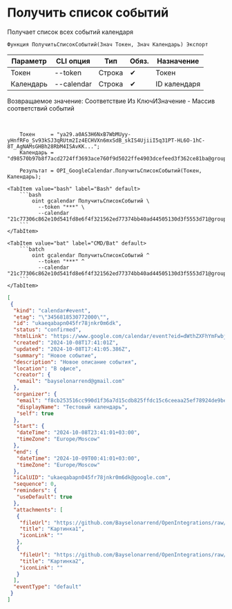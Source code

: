 ﻿---
sidebar_position: 2
description: Получить список событий и другие функции для работы с Google Calendar в Открытом пакете интеграций - бесплатной open-source библиотеке интеграций для 1С:Предприятие 8, OneScript и CLI
keywords: [1C, 1С, 1С:Предприятие, 1С:Предприятие 8.3, API, Интеграция, Сервисы, Обмен, OneScript, CLI, Google Calendar]
---


# Получить список событий
 Получает список всех событий календаря



`Функция ПолучитьСписокСобытий(Знач Токен, Знач Календарь) Экспорт`

  | Параметр | CLI опция | Тип | Обяз. | Назначение |
  |-|-|-|-|-|
  | Токен | --token | Строка | &#x2714; | Токен |
  | Календарь | --calendar | Строка | &#x2714; | ID календаря |

  
  Возвращаемое значение:   Соответствие Из КлючИЗначение - Массив соответствий событий

<br/>




```bsl title="Пример использования для 1С:Предприятие/OneScript"
    Токен     = "ya29.a0AS3H6NxB7WbMUyy-yHnfRFo_Sv93kSJ3qRUtm2Iz4ECHVXn6mxSdB_skIS4UjiiI5q31PT-HL6O-1hC-8T_AgNAMsGHBh28RbM4ISAvKK...";
    Календарь = "d98570b97b8f7acd2724ff3693ace760f9d5022ffe4903dcefeed3f362ce81ba@group.calendar.google.com";

    Результат = OPI_GoogleCalendar.ПолучитьСписокСобытий(Токен, Календарь);
```
    

 <Tabs>
  
    <TabItem value="bash" label="Bash" default>
        ```bash
            oint gcalendar ПолучитьСписокСобытий \
              --token "***" \
              --calendar "21c77306c862e10d541fd8e6f4f321562ed77374bb40ad44505130d3f5553d71@group.calendar.google.com"
        ```
    </TabItem>
  
    <TabItem value="bat" label="CMD/Bat" default>
        ```batch
            oint gcalendar ПолучитьСписокСобытий ^
              --token "***" ^
              --calendar "21c77306c862e10d541fd8e6f4f321562ed77374bb40ad44505130d3f5553d71@group.calendar.google.com"
        ```
    </TabItem>
</Tabs>


```json title="Результат"
[
 {
  "kind": "calendar#event",
  "etag": "\"3456818530772000\"",
  "id": "ukaeqabapn045fr78jnkr0m6dk",
  "status": "confirmed",
  "htmlLink": "https://www.google.com/calendar/event?eid=dWthZXFhYmFwbjA0NWZyNzhqbmtyMG02ZGsgZjhjYjI1MzUxNmNjOTkwZDFmMzZhN2QxNWNkYjgyNWZmZGMxNWM2Y2VlYWEyNWVmNzg5MjRkZTliZWVhM2E1NkBn",
  "created": "2024-10-08T17:41:01Z",
  "updated": "2024-10-08T17:41:05.386Z",
  "summary": "Новое событие",
  "description": "Новое описание события",
  "location": "В офисе",
  "creator": {
   "email": "bayselonarrend@gmail.com"
  },
  "organizer": {
   "email": "f8cb253516cc990d1f36a7d15cdb825ffdc15c6ceeaa25ef78924de9beea3a56@group.calendar.google.com",
   "displayName": "Тестовый календарь",
   "self": true
  },
  "start": {
   "dateTime": "2024-10-08T23:41:01+03:00",
   "timeZone": "Europe/Moscow"
  },
  "end": {
   "dateTime": "2024-10-09T00:41:01+03:00",
   "timeZone": "Europe/Moscow"
  },
  "iCalUID": "ukaeqabapn045fr78jnkr0m6dk@google.com",
  "sequence": 0,
  "reminders": {
   "useDefault": true
  },
  "attachments": [
   {
    "fileUrl": "https://github.com/Bayselonarrend/OpenIntegrations/raw/main/service/test_data/picture.jpg",
    "title": "Картинка1",
    "iconLink": ""
   },
   {
    "fileUrl": "https://github.com/Bayselonarrend/OpenIntegrations/raw/main/service/test_data/picture2.jpg",
    "title": "Картинка2",
    "iconLink": ""
   }
  ],
  "eventType": "default"
 }
]
```
